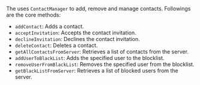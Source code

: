 <PlatformWrapper platform="android">

The <Vg k="CHAT_SDK"/> uses `ContactManager` to add, remove and manage contacts. Followings are the core methods:

- `addContact`: Adds a contact.
- `acceptInvitation`: Accepts the contact invitation.
- `declineInvitation`: Declines the contact invitation.
- `deleteContact`: Deletes a contact.
- `getAllContactsFromServer`: Retrieves a list of contacts from the server.
- `addUserToBlackList`: Adds the specified user to the blocklist.
- `removeUserFromBlackList`: Removes the specified user from the blocklist.
- `getBlackListFromServer`: Retrieves a list of blocked users from the server.

</PlatformWrapper>
